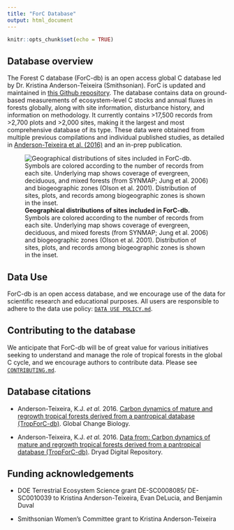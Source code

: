 ```yaml
---
title: "ForC Database"
output: html_document
---
```


```r
knitr::opts_chunk$set(echo = TRUE)
```


## Database overview
The Forest C database (ForC-db) is an open access global C database led by Dr. Kristina Anderson-Teixeira (Smithsonian). ForC is updated and maintained in [this Github repository](https://github.com/forc-db/ForC). The database contains data on ground-based measurements of ecosystem-level C stocks and annual fluxes in forests globally, along with site information, disturbance history, and information on methodology. It currently contains >17,500 records from >2,700 plots and >2,000 sites, making it the largest and most comprehensive database of its type. These data were obtained from multiple previous compilations and individual published studies, as detailed in [Anderson-Teixeira et al. (2016)](http://onlinelibrary.wiley.com/doi/10.1111/gcb.13226/abstract) and an in-prep publication.


![**Geographical distributions of sites included in ForC-db.** Symbols are colored according to the number of records from each site. Underlying map shows coverage of evergreen, deciduous, and mixed forests (from SYNMAP; Jung et al. 2006) and biogeographic zones (Olson et al. 2001). Distribution of sites, plots, and records among biogeographic zones is shown in the inset.](https://github.com/forc-db/ForC/blob/master/figures/World_Map_with_Biogeographic_regions_and_sites.png?raw=true)

## Data Use 
ForC-db is an open access database, and we encourage use of the data for scientific research and educational purposes. All users are responsible to adhere to the data use policy: [`DATA USE POLICY.md`](https://github.com/forc-db/ForC/blob/master/DATA%20USE%20POLICY.md). 


## Contributing to the database 
We anticipate that ForC-db will be of great value for various initiatives seeking to understand and manage the role of tropical forests in the global C cycle, and we encourage authors to contribute data. Please see [`CONTRIBUTING.md`](https://github.com/forc-db/ForC/blob/master/CONTRIBUTING.md).


## Database citations
* Anderson-Teixeira, K.J. *et al.* 2016. [Carbon dynamics of mature and regrowth tropical forests derived from a pantropical database (TropForC-db)](http://dx.doi.org/10.1111/gcb.13226). Global Change Biology. 

* Anderson-Teixeira, K.J. *et al.* 2016. [Data from: Carbon dynamics of mature and regrowth tropical forests derived from a pantropical database (TropForC-db)](http://dx.doi.org/10.5061/dryad.t516f). Dryad Digital Repository.


## Funding acknowledgements
* DOE Terrestrial Ecosystem Science grant DE-SC0008085/ DE-SC0010039 to Kristina Anderson-Teixeira, Evan DeLucia, and Benjamin Duval

* Smithsonian Women's Committee grant to Kristina Anderson-Teixeira
